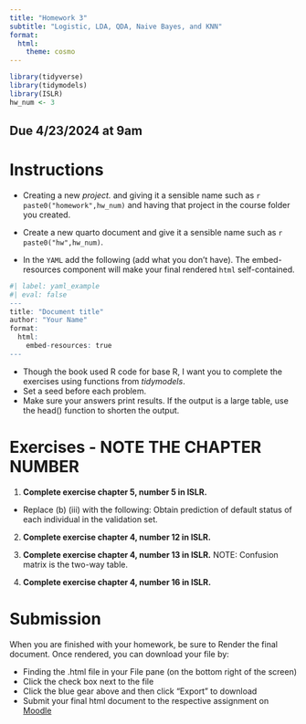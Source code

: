 ```yaml
---
title: "Homework 3"
subtitle: "Logistic, LDA, QDA, Naive Bayes, and KNN"
format:
  html:
    theme: cosmo
---
```


```r
library(tidyverse)
library(tidymodels)
library(ISLR)
hw_num <- 3
```

## Due 4/23/2024 at 9am

# Instructions

-   Creating a new *project.* and giving it a sensible name such as `r paste0("homework",hw_num)` and having that project in the course folder you created.

-   Create a new quarto document and give it a sensible name such as `r paste0("hw",hw_num)`.

-   In the `YAML` add the following (add what you don't have). The embed-resources component will make your final rendered `html` self-contained.

```r
#| label: yaml_example
#| eval: false
---
title: "Document title"
author: "Your Name"
format:
  html:
    embed-resources: true
---
```
    
-   Though the book used R code for base R, I want you to complete the exercises using functions from *tidymodels*.
-   Set a seed before each problem.
-   Make sure your answers print results. If the output is a large table, use the head() function to shorten the output. 

# Exercises - NOTE THE CHAPTER NUMBER
1.  **Complete exercise chapter 5, number 5 in ISLR.**
 - Replace (b) (iii) with the following: Obtain prediction of default status of each individual in the validation set.

2.  **Complete exercise chapter 4, number 12 in ISLR.**

3.  **Complete exercise chapter 4, number 13 in ISLR.**
NOTE: Confusion matrix is the two-way table. 

4.  **Complete exercise chapter 4, number 16 in ISLR.**

# Submission

When you are finished with your homework, be sure to Render the final document. Once rendered, you can download your file by:

-   Finding the .html file in your File pane (on the bottom right of the screen)
-   Click the check box next to the file
-   Click the blue gear above and then click "Export" to download
-   Submit your final html document to the respective assignment on [Moodle](%7B%7B%3C%20var%20course.moodle%20%3E%7D%7D)
